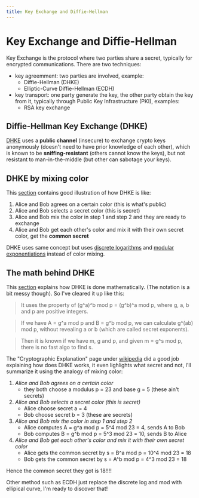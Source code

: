 ```yaml
---
title: Key Exchange and Diffie-Hellman
---
```


# Key Exchange and Diffie-Hellman

Key Exchange is the protocol where two parties share a secret, typically for
encrypted communications. There are two techniques:

- key agreemment: two parties are involved, example:
  - Diffie-Hellman (DHKE)
  - Elliptic-Curve Diffie-Hellman (ECDH)
- key transport: one party generate the key, the other party obtain the key from
  it, typically through Public Key Infrastructure (PKI), examples:
  - RSA key exchange

## Diffie-Hellman Key Exchange (DHKE)

[DHKE](https://en.wikipedia.org/wiki/Diffie%E2%80%93Hellman_key_exchange) uses a
**public channel** (insecure) to exchange crypto keys anonymously (doesn't need
to have prior knowledge of each other), which is known to be
**sniffing-resistant** (others cannot know the keys), but not resistant to
man-in-the-middle (but other can sabotage your keys).

## DHKE by mixing color

This
[section](https://cryptobook.nakov.com/key-exchange/diffie-hellman-key-exchange#key-exchange-by-mixing-colors)
contains good illustration of how DHKE is like:

1. Alice and Bob agrees on a certain color (this is what's public)
2. Alice and Bob selects a secret color (this is secret)
3. Alice and Bob mix the color in step 1 and step 2 and they are ready to
   exchange
4. Alice and Bob get each other's color and mix it with their own secret color,
   get the **common secret**

DHKE uses same concept but uses
[discrete logarithms](https://en.wikipedia.org/wiki/Discrete_logarithm) and
[modular exponentiations](https://en.wikipedia.org/wiki/Modular_exponentiation)
instead of color mixing.

## The math behind DHKE

This
[section](https://cryptobook.nakov.com/key-exchange/diffie-hellman-key-exchange#the-diffie-hellman-key-exchange-dhke-protocol)
explains how DHKE is done mathematically. (The notation is a bit messy though).
So I've cleared it up like this:

> It uses the property of (g^a)^b mod p = (g^b)^a mod p, where g, a, b and p are
> positive integers.

> If we have A = g^a mod p and B = g^b mod p, we can calculate g^(ab) mod p,
> without revealing a or b (which are called secret exponents).

> Then it is known if we have m, g and p, and given m = g^s mod p, there is no
> fast algo to find s.

The "Cryptographic Explanation" page under
[wikipedia](https://en.wikipedia.org/wiki/Diffie%E2%80%93Hellman_key_exchange)
did a good job explaining how does DHKE works, it even lighlights what secret
and not, I'll summarize it using the analogy of mixing color:

1. _Alice and Bob agrees on a certain color_
   - they both choose a modulus p = 23 and base g = 5 (these ain't secrets)
2. _Alice and Bob selects a secret color (this is secret)_
   - Alice choose secret a = 4
   - Bob choose secret b = 3 (these are secrets)
3. _Alice and Bob mix the color in step 1 and step 2_
   - Alice computes A = g^a mod p = 5^4 mod 23 = 4, sends A to Bob
   - Bob computes B = g^b mod p = 5^3 mod 23 = 10, sends B to Alice
4. _Alice and Bob get each other's color and mix it with their own secret color_
   - Alice gets the common secret by s = B^a mod p = 10^4 mod 23 = 18
   - Bob gets the common secret by s = A^b mod p = 4^3 mod 23 = 18

Hence the common secret they got is 18!!!!

Other method such as ECDH just replace the discrete log and mod with ellipical
curve, I'm ready to discover that!
